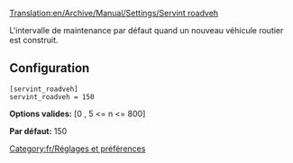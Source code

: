 [[Translation:en/Archive/Manual/Settings/Servint roadveh]]


L'intervalle de maintenance par défaut quand un nouveau véhicule routier est construit.

== Configuration ==

<pre>
[servint_roadveh]
servint_roadveh = 150
</pre>

'''Options valides:''' [0 , 5 <= n <= 800]

'''Par défaut:''' 150

[[Category:fr/Réglages et préférences]]